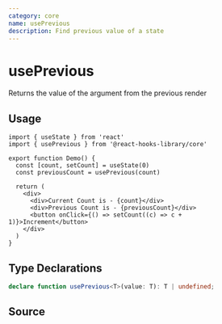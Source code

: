```yaml
---
category: core
name: usePrevious
description: Find previous value of a state
---
```



<Playground>
  <Demo />
</Playground>

# usePrevious

Returns the value of the argument from the previous render

## Usage

```tsx
import { useState } from 'react'
import { usePrevious } from '@react-hooks-library/core'

export function Demo() {
  const [count, setCount] = useState(0)
  const previousCount = usePrevious(count)

  return (
    <div>
      <div>Current Count is - {count}</div>
      <div>Previous Count is - {previousCount}</div>
      <button onClick={() => setCount((c) => c + 1)}>Increment</button>
    </div>
  )
}
```

## Type Declarations

```typescript
declare function usePrevious<T>(value: T): T | undefined;
```

## Source

<Source name="usePrevious" pkg="core"/>